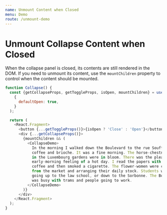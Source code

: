 ```yaml
---
name: Unmount Content when Closed
menu: Demo
route: /unmount-demo
---
```



# Unmount Collapse Content when Closed

When the collapse panel is closed, its contents are still rendered in the DOM. If you need to unmount its content, use the `mountChildren` property to control when the content should be mounted.

<Demo />

```js
function Collapse() {
  const {getCollapseProps, getToggleProps, isOpen, mountChildren} = useCollapse(
    {
      defaultOpen: true,
    }
  );

  return (
    <React.Fragment>
      <button {...getToggleProps()}>{isOpen ? 'Close' : 'Open'}</button>
      <div {...getCollapseProps()}>
        {mountChildren && (
          <CollapseDemo>
            In the morning I walked down the Boulevard to the rue Soufflot for
            coffee and brioche. It was a fine morning. The horse-chestnut trees
            in the Luxembourg gardens were in bloom. There was the pleasant
            early-morning feeling of a hot day. I read the papers with the
            coffee and then smoked a cigarette. The flower-women were coming up
            from the market and arranging their daily stock. Students went by
            going up to the law school, or down to the Sorbonne. The Boulevard
            was busy with trams and people going to work.
          </CollapseDemo>
        )}
      </div>
    </React.Fragment>
  );
}
```
